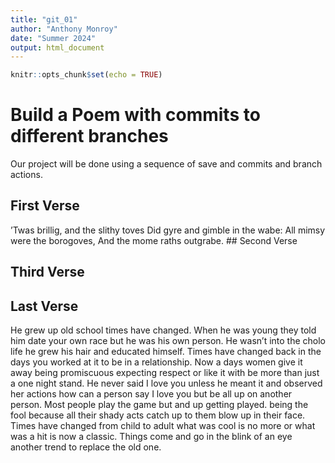 ```yaml
---
title: "git_01"
author: "Anthony Monroy"
date: "Summer 2024"
output: html_document
---
```


```r
knitr::opts_chunk$set(echo = TRUE)
```
# Build a Poem with commits to different branches
Our project will be done using a sequence of save and commits and branch actions.
<!-- Do not modify or change any text in "!--" bracketed areas such as this --- these are instructions to
you, if you change any of this the git program will notice it and compromise your git merging strategy !-->

## First Verse 
<!--Put the first five lines of a poem by Lewis Carrol in this section!-->
’Twas brillig, and the slithy toves
      Did gyre and gimble in the wabe:
All mimsy were the borogoves,
      And the mome raths outgrabe.
## Second Verse
<!--Put the first five lines of a poem by Robert Frost here!-->

## Third Verse
<!--Put the first two verses of The Walrus and the Carpenter here!-->

## Last Verse
<!--Put a short poem you created using chatGPT of 20 to 30 lines,here!-->
He grew up old school times have changed. When he was young they told him date your own race but he was his own person. He wasn't into the cholo life he grew his hair and educated himself. Times have changed back in the days you worked at it to be in a relationship. Now a days women give it away being promiscuous expecting respect or like it with be more than just a one night stand. He never said I love you unless he meant it and observed her actions how can a person say I love you but be all up on another person. Most people play the game but and up getting played. being the fool because all their shady acts catch up to them blow up in their face. Times have changed from child to adult what was cool is no more or what was a hit is now a classic. Things come and go in the blink of an eye another trend to replace the old one.